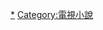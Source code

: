 {{Catnav|頁面分類|人类社会|文化|电视剧|各國電視劇|韓國電視劇|KBS連續劇}}
{{Catnav|頁面分類|...|电视节目|电视剧|各國電視劇|韓國電視劇|KBS連續劇}}
{{Catnav|頁面分類|...|电视|电视节目|韩国电视节目|韓國電視劇|KBS連續劇}}
{{Catnav|頁面分類|...|各國電視|韓國電視|韩国电视节目|韓國電視劇|KBS連續劇}}
{{Catnav|頁面分類|...|电视|各國電視|各國電視劇|韓國電視劇|KBS連續劇}}

{{catmore|KBS TV小說}}

[[Category:KBS電視劇|*]]
[[Category:電視小說|Category:電視小說]]